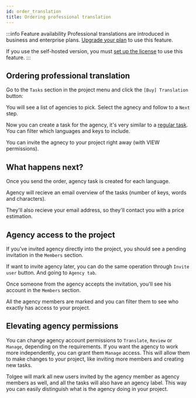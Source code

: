 ```yaml
---
id: order_translation
title: Ordering professional translation
---
```



:::info Feature availability
Professional translations are introduced in business and enterprise plans. [Upgrade your plan](https://tolgee.io/pricing) to use this feature.

If you use the self-hosted version, you must [set up the license](/platform/self_hosting/licensing) to use this feature.
:::

## Ordering professional translation

Go to the `Tasks` section in the project menu and click the `[Buy] Translation` button:

<ScreenshotWrapper
  src="/img/docs/platform/order-translation/order-translation-empty.webp"
  alt="Tasks page with order translation button"
/>

You will see a list of agencies to pick. Select the agnecy and follow to a `Next` step.

<ScreenshotWrapper
  src="/img/docs/platform/order-translation/order-translation-agencies.webp"
  alt="Order translation agencies list"
/>

Now you can create a task for the agency, it's very similar to a [regular task](./tasks.mdx). You can filter which languages and keys to include.

<ScreenshotWrapper
  src="/img/docs/platform/order-translation/order-translation-task.webp"
  alt="Order translation task creation"
/>

You can invite the agnecy to your project right away (with VIEW permissions).

## What happens next?

Once you send the order, agency task is created for each language.

<ScreenshotWrapper
  src="/img/docs/platform/order-translation/order-translation-agency-tasks.webp"
  alt="Agency task"
/>

Agency will recieve an email overview of the tasks (number of keys, words and characters).

They'll also recieve your email address, so they'll contact you with a price estimation.

## Agency access to the project

If you've invited agency directly into the project, you should see a pending invitation in the `Members` section. 

<ScreenshotWrapper
  src="/img/docs/platform/order-translation/order-translation-invitation.webp"
  alt="Agency invitation"
/>

If want to invite agency later, you can do the same operation through `Invite user` button. And going to `Agency tab`.

<ScreenshotWrapper
  src="/img/docs/platform/order-translation/order-translation-invitation-dialog.webp"
  alt="Agency invitation dialog"
/>

Once someone from the agency accepts the invitation, you'll see his account in the `Members` section.

<ScreenshotWrapper
  src="/img/docs/platform/order-translation/order-translation-member.webp"
  alt="Agency member"
/>

All the agency members are marked and you can filter them to see who exactly has access to your project.

## Elevating agency permissions

You can change agency account permissions to `Translate`, `Review` or `Manage`, depending on the requirements. If you want the agency to work more independently, you can grant them `Manage` access. This will allow them to make changes to your project, like inviting more members and creating new tasks.

Tolgee will mark all new users invited by the agency member as agency members as well, and all the tasks will also have an agency label. This way you can easily distinguish what is the agency doing in your project.
